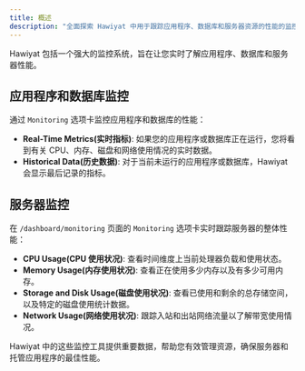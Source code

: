 ```yaml
---
title: 概述
description: "全面探索 Hawiyat 中用于跟踪应用程序、数据库和服务器资源的性能的监控功能。"
---
```


Hawiyat 包括一个强大的监控系统，旨在让您实时了解应用程序、数据库和服务器性能。

## 应用程序和数据库监控

通过 `Monitoring` 选项卡监控应用程序和数据库的性能：

- **Real-Time Metrics(实时指标)**: 如果您的应用程序或数据库正在运行，您将看到有关 CPU、内存、磁盘和网络使用情况的实时数据。
- **Historical Data(历史数据)**: 对于当前未运行的应用程序或数据库，Hawiyat 会显示最后记录的指标。

## 服务器监控

在 `/dashboard/monitoring` 页面的 `Monitoring` 选项卡实时跟踪服务器的整体性能：

- **CPU Usage(CPU 使用状况)**: 查看时间维度上当前处理器负载和使用状态。
- **Memory Usage(内存使用状况)**: 查看正在使用多少内存以及有多少可用内存。
- **Storage and Disk Usage(磁盘使用状况)**: 查看已使用和剩余的总存储空间，以及特定的磁盘使用统计数据。
- **Network Usage(网络使用状况)**: 跟踪入站和出站网络流量以了解带宽使用情况。

Hawiyat 中的这些监控工具提供重要数据，帮助您有效管理资源，确保服务器和托管应用程序的最佳性能。
